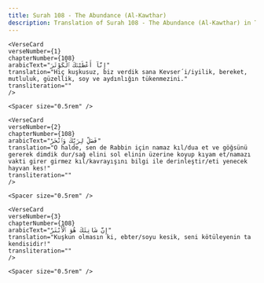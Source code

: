 ```yaml
---
title: Surah 108 - The Abundance (Al-Kawthar)  
description: Translation of Surah 108 - The Abundance (Al-Kawthar) in Turkish
---
```







    <VerseCard 
    verseNumber={1}
    chapterNumber={108}
    arabicText="إِنَّآ أَعْطَيْنَٰكَ ٱلْكَوْثَرَ"
    translation="Hiç kuşkusuz, biz verdik sana Kevser´i/iyilik, bereket, mutluluk, güzellik, soy ve aydınlığın tükenmezini."
    transliteration=""
    />

    <Spacer size="0.5rem" />
                
    <VerseCard 
    verseNumber={2}
    chapterNumber={108}
    arabicText="فَصَلِّ لِرَبِّكَ وَٱنْحَرْ"
    translation="O halde, sen de Rabbin için namaz kıl/dua et ve göğsünü gererek dimdik dur/sağ elini sol elinin üzerine koyup kıyam et/namazı vakti girer girmez kıl/kavrayışını bilgi ile derinleştir/eti yenecek hayvan kes!"
    transliteration=""
    />

    <Spacer size="0.5rem" />
                
    <VerseCard 
    verseNumber={3}
    chapterNumber={108}
    arabicText="إِنَّ شَانِئَكَ هُوَ ٱلْأَبْتَرُ"
    translation="Kuşkun olmasın ki, ebter/soyu kesik, seni kötüleyenin ta kendisidir!"
    transliteration=""
    />

    <Spacer size="0.5rem" />
                